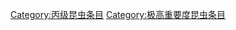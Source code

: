 {{emptycat}}
{{昆虫条目统计表}}

[[Category:丙级昆虫条目|Category:丙级昆虫条目]]
[[Category:极高重要度昆虫条目|Category:极高重要度昆虫条目]]